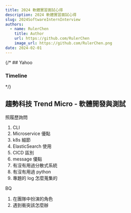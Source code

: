 ```yaml
---
title: 2024 軟體實習面試心得
description: 2024 軟體實習面試心得
slug: 2024SoftwareInternInterview
authors:
  - name: RulerChen
    title: Author
    url: https://github.com/RulerChen
    image_url: https://github.com/RulerChen.png
date: 2024-02-01
---
```


{/\* ## Yahoo

### Timeline


<div style={{ width: '100%', height: '500px' }}>
  <Chrono
    items={yahoo}
    mode="HORIZONTAL"
    theme={{
      primary: 'white',
      secondary: 'white',
      titleColor: 'white',
      titleColorActive: '#242526'
    }}
    cardLess
    hideControls
    disableTimelinePoint
  />
</div> */}

## 趨勢科技 Trend Micro - 軟體開發與測試

照履歷詢問

1. CLI
2. Microservice 優點
3. k8s 細節
4. ElasticSearch 使用
5. CICD 區別
6. message 優點
7. 有沒有用過分散式系統
8. 有沒有用過 python
9. 專題的 log 怎麼蒐集的

BQ

1. 在團隊中扮演的角色
2. 遇到衝突該怎麼辦
